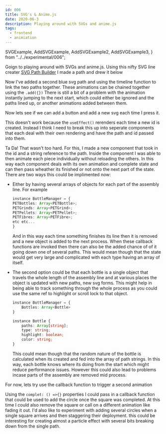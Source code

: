 ```yaml
---
id: 006
title: SVG's & Anime.js
date: 2020-06-3
description: Playing around with SVGs and anime.js
tags:
  - frontend
  - animiation
---
```


  SVGExample,
  AddSVGExample,
  AddSVGExample2,
  AddSVGExample3,
} from "../../experimental/006";

Goign to playing around with SVGs and anime.js. Using this nifty SVG
line creater [SVG Path Builder](https://codepen.io/anthonydugois/pen/mewdyZ)
I made a path and drew it below

<SVGExample />

Now I've added a second blue svg path and using the timeline function to
link the two paths together. These animations can be chained together
using the `.add({})` There is still a bit of a problem
with the animation instantly jumping to the next start, which could
either be ignored and the paths lined up, or another animations added
between them.

Now lets see if we can add a button and add a new svg each time I press
it.

<AddSVGExample />

This doesn't work because the `useEffect()` rerenders each
time a new id is created. Instead I think I need to break this up into
seperate components that each deal with their own rendering and have the
path and id passed into them.

<AddSVGExample2 />

Ta Da! That wasn't too hard. For this, I made a new component that took
in the id and a string reference to the path. Inside the component I was
able to then animate each piece individually without reloading the
others. In this way each component deals with its own animation and
complete state and can then pass wheather its finished or not onto the
next part of the state. There are two ways this could be implimented
now:

- Either by having several arrays of objects for each part of the
  assembly line. For example

  ```typescript
  instance BottleManager = {
  PETBottles: Array<PETBottle>;
  PETGrinds: Array<PETGrind>;
  PETPellets: Array<PETPellet>;
  PETFibres: Array<PETFibre>;
  etc etc...
  }
  ```

  And in this way each time something finishes its line then it is
  removed and a new object is added to the next process. When these
  callback functions are invoked then there can also be the added chance
  of of it going down one of several paths. This would mean though that
  the state would get very large and complicated with each type having
  an array of itself.

- The second option could be that each bottle is a single object that
  travels the whole length of the assembly line and at various places
  the object is updated with new paths, new svg forms. This might help
  in being able to track something through the whole process as you
  could use the same ref to highlight or scroll lock to that object.

  ```typescript
  instance BottleManager = {
      Bottles: Array<Bottle>
  }

  instance Bottle {
      paths: Array[string];
      type: string;
      highlight: boolean;
      color: string;
  }
  ```

  This could mean though that the random nature of the bottle is
  calculated when its created and fed into the array of path strings. In
  this way, each bottle knows where its doing from the start which might
  reduce performance issues. However this could also lead to problems
  incase parts of the assembly are removed mid process.

For now, lets try use the callback function to trigger a second
animation

<AddSVGExample3 />

Using the `complet: () =>{}` properties I could pass in a
callback function that could be used to add the circle once the square
was completed. At this time I could also remove the square or call on a
different animation like fading it out. I'd also like to experiment with
adding several circles when a single square arrives and then staggering
their deployment. this could be interesting for creating almost a
particle effect with several bits breaking down from the single path.
